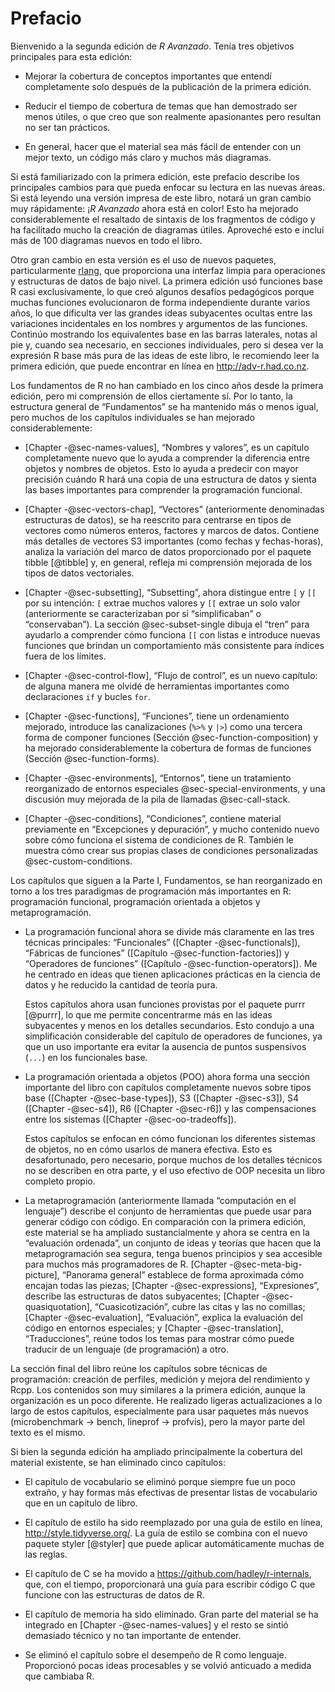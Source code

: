 # Prefacio {.unnumbered}

Bienvenido a la segunda edición de *R Avanzado*. Tenía tres objetivos principales para esta edición:

-   Mejorar la cobertura de conceptos importantes que entendí completamente solo después de la publicación de la primera edición.

- Reducir el tiempo de cobertura de temas que han demostrado ser menos útiles, o que creo que son realmente apasionantes pero resultan no ser tan prácticos.

- En general, hacer que el material sea más fácil de entender con un mejor texto, un código más claro y muchos más diagramas.

Si está familiarizado con la primera edición, este prefacio describe los principales cambios para que pueda enfocar su lectura en las nuevas áreas. Si está leyendo una versión impresa de este libro, notará un gran cambio muy rápidamente: ¡*R Avanzado* ahora está en color! Esto ha mejorado considerablemente el resaltado de sintaxis de los fragmentos de código y ha facilitado mucho la creación de diagramas útiles. Aproveché esto e incluí más de 100 diagramas nuevos en todo el libro.

Otro gran cambio en esta versión es el uso de nuevos paquetes, particularmente [rlang](http://rlang.r-lib.org), que proporciona una interfaz limpia para operaciones y estructuras de datos de bajo nivel. La primera edición usó funciones base R casi exclusivamente, lo que creó algunos desafíos pedagógicos porque muchas funciones evolucionaron de forma independiente durante varios años, lo que dificulta ver las grandes ideas subyacentes ocultas entre las variaciones incidentales en los nombres y argumentos de las funciones. Continúo mostrando los equivalentes base en las barras laterales, notas al pie y, cuando sea necesario, en secciones individuales, pero si desea ver la expresión R base más pura de las ideas de este libro, le recomiendo leer la primera edición, que puede encontrar en línea en <http://adv-r.had.co.nz>.

Los fundamentos de R no han cambiado en los cinco años desde la primera edición, pero mi comprensión de ellos ciertamente sí. Por lo tanto, la estructura general de "Fundamentos" se ha mantenido más o menos igual, pero muchos de los capítulos individuales se han mejorado considerablemente:

-   [Chapter -@sec-names-values], "Nombres y valores ", es un capítulo completamente nuevo que lo ayuda a comprender la diferencia entre objetos y nombres de objetos. Esto lo ayuda a predecir con mayor precisión cuándo R hará una copia de una estructura de datos y sienta las bases importantes para comprender la programación funcional.

-   [Chapter -@sec-vectors-chap], "Vectores" (anteriormente denominadas estructuras de datos), se ha reescrito para centrarse en tipos de vectores como números enteros, factores y marcos de datos. Contiene más detalles de vectores S3 importantes (como fechas y fechas-horas), analiza la variación del marco de datos proporcionado por el paquete tibble [@tibble] y, en general, refleja mi comprensión mejorada de los tipos de datos vectoriales.

-   [Chapter -@sec-subsetting], "Subsetting", ahora distingue entre `[` y `[[` por su intención: `[` extrae muchos valores y `[[` extrae un solo valor (anteriormente se caracterizaban por si "simplificaban" o "conservaban"). La sección @sec-subset-single dibuja el "tren" para ayudarlo a comprender cómo funciona `[[` con listas e introduce nuevas funciones que brindan un comportamiento más consistente para índices fuera de los límites.

-   [Chapter -@sec-control-flow], "Flujo de control", es un nuevo capítulo: de alguna manera me olvidé de herramientas importantes como declaraciones `if` y bucles `for`.

-   [Chapter -@sec-functions], "Funciones", tiene un ordenamiento mejorado, introduce las canalizaciones (`%>%` y `|>`) como una tercera forma de componer funciones (Sección @sec-function-composition) y ha mejorado considerablemente la cobertura de formas de funciones (Sección @sec-function-forms).

-   [Chapter -@sec-environments], "Entornos", tiene un tratamiento reorganizado de entornos especiales @sec-special-environments, y una discusión muy mejorada de la pila de llamadas @sec-call-stack.

-   [Chapter -@sec-conditions], "Condiciones", contiene material previamente en "Excepciones y depuración", y mucho contenido nuevo sobre cómo funciona el sistema de condiciones de R. También le muestra cómo crear sus propias clases de condiciones personalizadas @sec-custom-conditions.

Los capítulos que siguen a la Parte I, Fundamentos, se han reorganizado en torno a los tres paradigmas de programación más importantes en R: programación funcional, programación orientada a objetos y metaprogramación.

-   La programación funcional ahora se divide más claramente en las tres técnicas principales: "Funcionales" ([Chapter -@sec-functionals]), "Fábricas de funciones" ([Capítulo -@sec-function-factories]) y "Operadores de funciones" ([Capítulo -@sec-function-operators]). Me he centrado en ideas que tienen aplicaciones prácticas en la ciencia de datos y he reducido la cantidad de teoría pura.

    Estos capítulos ahora usan funciones provistas por el paquete purrr [@purrr], lo que me permite concentrarme más en las ideas subyacentes y menos en los detalles secundarios. Esto condujo a una simplificación considerable del capítulo de operadores de funciones, ya que un uso importante era evitar la ausencia de puntos suspensivos (`...`) en los funcionales base.

-   La programación orientada a objetos (POO) ahora forma una sección importante del libro con capítulos completamente nuevos sobre tipos base ([Chapter -@sec-base-types]), S3 ([Chapter -@sec-s3]), S4 ([Chapter -@sec-s4]), R6 ([Chapter -@sec-r6]) y las compensaciones entre los sistemas ([Chapter -@sec-oo-tradeoffs]).

    Estos capítulos se enfocan en cómo funcionan los diferentes sistemas de objetos, no en cómo usarlos de manera efectiva. Esto es desafortunado, pero necesario, porque muchos de los detalles técnicos no se describen en otra parte, y el uso efectivo de OOP necesita un libro completo propio.

-   La metaprogramación (anteriormente llamada "computación en el lenguaje") describe el conjunto de herramientas que puede usar para generar código con código. En comparación con la primera edición, este material se ha ampliado sustancialmente y ahora se centra en la "evaluación ordenada", un conjunto de ideas y teorías que hacen que la metaprogramación sea segura, tenga buenos principios y sea accesible para muchos más programadores de R. [Chapter -@sec-meta-big-picture], "Panorama general" establece de forma aproximada cómo encajan todas las piezas; [Chapter -@sec-expressions], "Expresiones", describe las estructuras de datos subyacentes; [Chapter -@sec-quasiquotation], "Cuasicotización", cubre las citas y las no comillas; [Chapter -@sec-evaluation], "Evaluación", explica la evaluación del código en entornos especiales; y [Chapter -@sec-translation], "Traducciones", reúne todos los temas para mostrar cómo puede traducir de un lenguaje (de programación) a otro.

La sección final del libro reúne los capítulos sobre técnicas de programación: creación de perfiles, medición y mejora del rendimiento y Rcpp. Los contenidos son muy similares a la primera edición, aunque la organización es un poco diferente. He realizado ligeras actualizaciones a lo largo de estos capítulos, especialmente para usar paquetes más nuevos (microbenchmark -\> bench, lineprof -\> profvis), pero la mayor parte del texto es el mismo.

Si bien la segunda edición ha ampliado principalmente la cobertura del material existente, se han eliminado cinco capítulos:

-   El capítulo de vocabulario se eliminó porque siempre fue un poco extraño, y hay formas más efectivas de presentar listas de vocabulario que en un capítulo de libro.

-   El capítulo de estilo ha sido reemplazado por una guía de estilo en línea, <http://style.tidyverse.org/>. La guía de estilo se combina con el nuevo paquete styler [@styler] que puede aplicar automáticamente muchas de las reglas.

-   El capítulo de C se ha movido a <https://github.com/hadley/r-internals>, que, con el tiempo, proporcionará una guía para escribir código C que funcione con las estructuras de datos de R.

-   El capítulo de memoria ha sido eliminado. Gran parte del material se ha integrado en [Chapter -@sec-names-values] y el resto se sintió demasiado técnico y no tan importante de entender.

-   Se eliminó el capítulo sobre el desempeño de R como lenguaje. Proporcionó pocas ideas procesables y se volvió anticuado a medida que cambiaba R.

